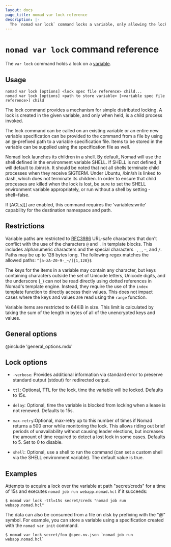 ```yaml
---
layout: docs
page_title: nomad var lock reference
description: |-
  The `nomad var lock` command locks a variable, only allowing the lock owner to modify it.
---
```


# `nomad var lock` command reference

The `var lock` command holds a lock on a [variable][].

## Usage

```plaintext
nomad var lock [options] <lock spec file reference> child...
nomad var lock [options] <path to store variable> [<variable spec file reference>] child
```

The lock command provides a mechanism for simple distributed locking. A lock
is created in the given variable, and only when held, is a child process invoked.

The lock command can be called on an existing variable or an entire new variable
specification can be provided to the command from a file by using an
@-prefixed path to a variable specification file. Items to be stored in the
variable can be supplied using the specification file as well.

Nomad lock launches its children in a shell. By default, Nomad will use the
shell defined in the environment variable SHELL. If SHELL is not defined,
it will default to /bin/sh. It should be noted that not all shells terminate
child processes when they receive SIGTERM. Under Ubuntu, /bin/sh is linked
to dash, which does not terminate its children. In order to ensure that
child processes are killed when the lock is lost, be sure to set the SHELL
environment variable appropriately, or run without a shell by setting -shell=false.

If [ACLs][] are enabled, this command requires the 'variables:write' capability
for the destination namespace and path.

## Restrictions

Variable paths are restricted to [RFC3986][] URL-safe characters that don't
conflict with the use of the characters `@` and `.` in template blocks. This
includes alphanumeric characters and the special characters `-`, `_`, `~`, and
`/`. Paths may be up to 128 bytes long. The following regex matches the allowed
paths: `^[a-zA-Z0-9-_~/]{1,128}$`

The keys for the items in a variable may contain any character, but keys
containing characters outside the set of Unicode letters, Unicode digits, and
the underscore (`_`) can not be read directly using dotted references in Nomad's
template engine. Instead, they require the use of the `index` template function
to directly access their values. This does not impact cases where the keys and
values are read using the `range` function.

Variable items are restricted to 64KiB in size. This limit is calculated by
taking the sum of the length in bytes of all of the unencrypted keys and values.

## General options

@include 'general_options.mdx'

## Lock options
- `-verbose`: Provides additional information via standard error to preserve
  standard output (stdout) for redirected output.

- `ttl`: Optional, TTL for the lock, time the variable will be locked. Defaults to 15s.

- `delay`: Optional, time the variable is blocked from locking when a lease is not renewed.
	Defaults to 15s.

- `max-retry`:Optional, max-retry up to this number of times if Nomad returns a 500 error
	while monitoring the lock. This allows riding out brief periods of
	unavailability without causing leader elections, but increases the amount of
	time required to detect a lost lock in some cases. Defaults to 5. Set to 0 to
	disable.

- `shell`: Optional, use a shell to run the command (can set a custom shell via
	the SHELL environment variable). The default value is true.

## Examples

Attempts to acquire a lock over the variable at path "secret/creds" for a time of
15s and executes  `nomad job run webapp.nomad.hcl` if it succeeds:

```shell-session
$ nomad var lock -ttl=15s secret/creds "nomad job run webapp.nomad.hcl"
```

The data can also be consumed from a file on disk by prefixing with the "@"
symbol. For example, you can store a variable using a specification created with
the `nomad var init` command.

```shell-session
$ nomad var lock secret/foo @spec.nv.json `nomad job run webapp.nomad.hcl`
```

[variable]: /nomad/docs/concepts/variables
[varspec]:  /nomad/docs/other-specifications/variables
[ACL Policy]: /nomad/docs/other-specifications/acl-policy#variables
[RFC3986]: https://www.rfc-editor.org/rfc/rfc3986#section-2
[ACL]: /nomad/docs/other-specifications/acl-policy#variables

